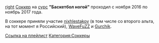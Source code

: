 [[Файл:Баскетбол_ногой.jpg|right]]
[[Соккер]] на [[Термины#С|сурс]] '''"Баскетбол ногой"''' проходил с ноября 2016 по ноябрь 2017 года.

В соккере приняли участие [[nixhlestakov]] (в том числе со второго альта, на тот момент я Российский), [[WaveFuZZ]] и [[Gurchik]].

[https://www.youtube.com/playlist?list=PLzU8EUOwEsX4Qm4FoaDhh82mhi5EAqAOR Ссылка на плейлист]
[[Категория:Соккеры]]
